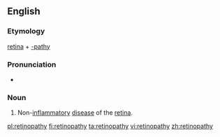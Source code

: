 ==English==

===Etymology===
[[retina]] + [[-pathy]]

===Pronunciation===
* {{IPA|/ˌɹɛtɨnˈɑːpəθi/|lang=en}}

===Noun===
{{en-noun|retinopathies}}

# {{context|medicine|lang=en}} Non-[[inflammatory]] [[disease]] of the [[retina]].

[[pl:retinopathy]]
[[fi:retinopathy]]
[[ta:retinopathy]]
[[vi:retinopathy]]
[[zh:retinopathy]]